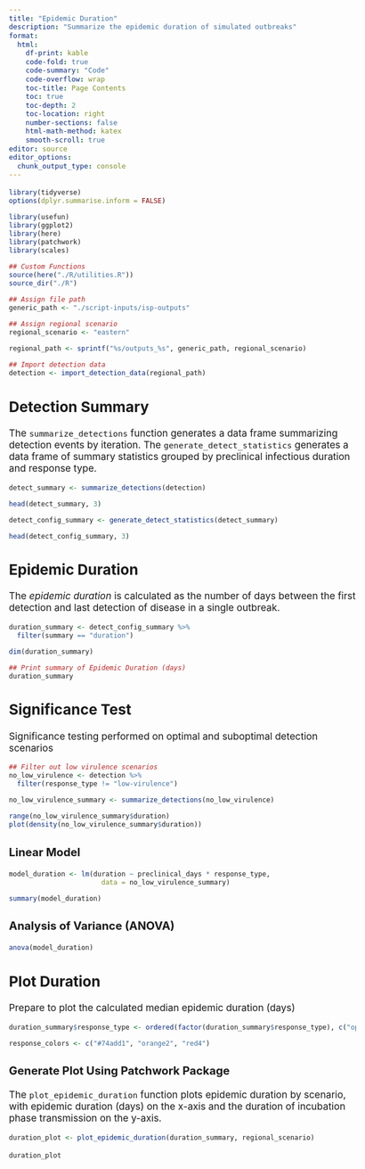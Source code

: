 ```yaml
---
title: "Epidemic Duration"
description: "Summarize the epidemic duration of simulated outbreaks"
format:
  html: 
    df-print: kable
    code-fold: true
    code-summary: "Code"
    code-overflow: wrap
    toc-title: Page Contents
    toc: true
    toc-depth: 2
    toc-location: right
    number-sections: false
    html-math-method: katex
    smooth-scroll: true
editor: source
editor_options: 
  chunk_output_type: console
---
```

```{=html}
<style type="text/css">

body, td {
   font-size: 13pt;
}
code.r{
  font-size: 9pt;
}
pre {
  font-size: 11pt
}
</style>
```

```r
library(tidyverse)
options(dplyr.summarise.inform = FALSE)

library(usefun)
library(ggplot2)
library(here)
library(patchwork)
library(scales)

## Custom Functions
source(here("./R/utilities.R"))
source_dir("./R")

## Assign file path 
generic_path <- "./script-inputs/isp-outputs"

## Assign regional scenario
regional_scenario <- "eastern"

regional_path <- sprintf("%s/outputs_%s", generic_path, regional_scenario)

## Import detection data
detection <- import_detection_data(regional_path)
```

## Detection Summary
The `summarize_detections` function generates a data frame summarizing detection events by iteration. The `generate_detect_statistics` generates a data frame of summary statistics grouped by preclinical infectious duration and response type.
```r
detect_summary <- summarize_detections(detection)

head(detect_summary, 3)

detect_config_summary <- generate_detect_statistics(detect_summary)

head(detect_config_summary, 3)
```

## Epidemic Duration
The *epidemic duration* is calculated as the number of days between the first detection and last detection of disease in a single outbreak.
```r
duration_summary <- detect_config_summary %>%         
  filter(summary == "duration")

dim(duration_summary)

## Print summary of Epidemic Duration (days)
duration_summary
```

## Significance Test
Significance testing performed on optimal and suboptimal detection scenarios
```r
## Filter out low virulence scenarios
no_low_virulence <- detection %>%
  filter(response_type != "low-virulence")

no_low_virulence_summary <- summarize_detections(no_low_virulence)

range(no_low_virulence_summary$duration)
plot(density(no_low_virulence_summary$duration))
```

### Linear Model
```r
model_duration <- lm(duration ~ preclinical_days * response_type, 
                       data = no_low_virulence_summary)

summary(model_duration)
```

### Analysis of Variance (ANOVA)
```r
anova(model_duration)
```

## Plot Duration
Prepare to plot the calculated median epidemic duration (days)
```r
duration_summary$response_type <- ordered(factor(duration_summary$response_type), c("optimal", "suboptimal", "low-virulence"))

response_colors <- c("#74add1", "orange2", "red4") 
```

### Generate Plot Using Patchwork Package
The `plot_epidemic_duration` function plots epidemic duration by scenario, with epidemic duration (days) on the x-axis and the duration of incubation phase transmission on the y-axis.
```r
duration_plot <- plot_epidemic_duration(duration_summary, regional_scenario)
```

```r
duration_plot
```